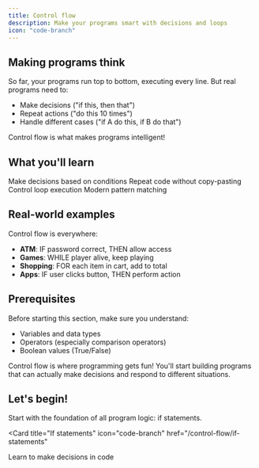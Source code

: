 ```yaml
---
title: Control flow
description: Make your programs smart with decisions and loops
icon: "code-branch"
---
```


## Making programs think

So far, your programs run top to bottom, executing every line. But real programs need to:
- Make decisions ("if this, then that")
- Repeat actions ("do this 10 times")
- Handle different cases ("if A do this, if B do that")

Control flow is what makes programs intelligent!

## What you'll learn

<CardGroup cols={2}>
  <Card title="If statements" icon="code-branch" href="/control-flow/if-statements">
    Make decisions based on conditions
  </Card>
  <Card title="Loops" icon="repeat" href="/control-flow/loops">
    Repeat code without copy-pasting
  </Card>
  <Card title="Break & continue" icon="hand" href="/control-flow/break-continue">
    Control loop execution
  </Card>
  <Card title="Match-case" icon="list" href="/control-flow/match-case">
    Modern pattern matching
  </Card>
</CardGroup>

## Real-world examples

Control flow is everywhere:
- **ATM**: IF password correct, THEN allow access
- **Games**: WHILE player alive, keep playing
- **Shopping**: FOR each item in cart, add to total
- **Apps**: IF user clicks button, THEN perform action

## Prerequisites

Before starting this section, make sure you understand:
- Variables and data types
- Operators (especially comparison operators)
- Boolean values (True/False)

<Tip>
  Control flow is where programming gets fun! You'll start building programs that can actually make decisions and respond to different situations.
</Tip>

## Let's begin!

Start with the foundation of all program logic: if statements.

<Card
  title="If statements"
  icon="code-branch"
  href="/control-flow/if-statements"
>
  Learn to make decisions in code
</Card>